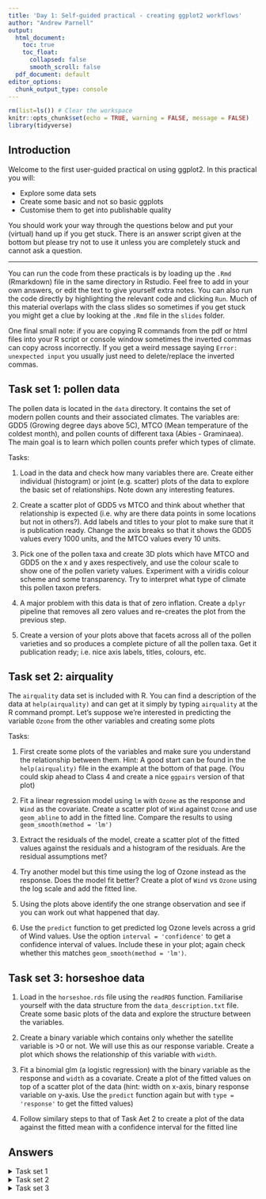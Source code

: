```yaml
---
title: 'Day 1: Self-guided practical - creating ggplot2 workflows'
author: "Andrew Parnell"
output:
  html_document:
    toc: true
    toc_float:
      collapsed: false
      smooth_scroll: false
  pdf_document: default
editor_options: 
  chunk_output_type: console
---
```


```r
rm(list=ls()) # Clear the workspace
knitr::opts_chunk$set(echo = TRUE, warning = FALSE, message = FALSE)
library(tidyverse)
```

## Introduction

Welcome to the first user-guided practical on using ggplot2. In this practical you will:

- Explore some data sets
- Create some basic and not so basic ggplots
- Customise them to get into publishable quality

You should work your way through the questions below and put your (virtual) hand up if you get stuck. There is an answer script given at the bottom but please try not to use it unless you are completely stuck and cannot ask a question.

***

You can run the code from these practicals is by loading up the `.Rmd` (Rmarkdown) file in the same directory in Rstudio. Feel free to add in your own answers, or edit the text to give yourself extra notes. You can also run the code directly by highlighting the relevant code and clicking `Run`. Much of this material overlaps with the class slides so sometimes if you get stuck you might get a clue by looking at the `.Rmd` file in the `slides` folder.

One final small note: if you are copying R commands from the pdf or html files into your R script or console window sometimes the inverted commas can copy across incorrectly. If you get a weird message saying `Error: unexpected input` you usually just need to delete/replace the inverted commas.


## Task set 1: pollen data

The pollen data is located in the `data` directory. It contains the set of modern pollen counts and their associated climates. The variables are: GDD5 (Growing degree days above 5C), MTCO (Mean temperature of the coldest month), and pollen counts of different taxa (Abies - Graminaea). The main goal is to learn which pollen counts prefer which types of climate.

Tasks:

1. Load in the data and check how many variables there are. Create either individual (histogram) or joint (e.g. scatter) plots of the data to explore the basic set of relationships. Note down any interesting features.

1. Create a scatter plot of GDD5 vs MTCO and think about whether that relationship is expected (i.e. why are there data points in some locations but not in others?). Add labels and titles to your plot to make sure that it is publication ready. Change the axis breaks so that it shows the GDD5 values every 1000 units, and the MTCO values every 10 units.

1. Pick one of the pollen taxa and create 3D plots which have MTCO and GDD5 on the x and y axes respectively, and use the colour scale to show one of  the pollen variety values. Experiment with a viridis colour scheme and some transparency. Try to interpret what type of climate this pollen taxon prefers.

1. A major problem with this data is that of zero inflation. Create a `dplyr` pipeline that removes all zero values and re-creates the plot from  the previous step. 

1. Create a version of your plots above that facets across all of the pollen varieties and so produces a complete picture of all the pollen taxa. Get it publication ready; i.e. nice axis labels, titles, colours, etc.

## Task set 2: airquality

The `airquality` data set is included with R. You can find a description of the data at `help(airquality)` and can get at it simply by typing `airquality` at the R command prompt. Let's suppose we're interested in predicting the variable `Ozone` from the other variables and creating some plots

Tasks:

1. First create some plots of the variables and make sure you understand the relationship between them. Hint: A good start can be found in the `help(airquality)` file in the example at the bottom of that page. (You could skip ahead to Class 4 and create a nice `ggpairs` version of that plot)

1. Fit a linear regression model using `lm` with `Ozone` as the response and `Wind` as the covariate. Create a scatter plot of `Wind` against `Ozone` and use `geom_abline` to add in the fitted line. Compare the results to using `geom_smooth(method = 'lm')`

1. Extract the residuals of the model, create a scatter plot of the fitted values against the residuals and a histogram of the residuals. Are the residual assumptions met? 

1. Try another model but this time using the log of Ozone instead as the response. Does the model fit better? Create a plot of `Wind` vs `Ozone` using the log scale and add the fitted line.
 
1. Using the plots above identify the one strange observation and see if you can work out what happened that day.
 
1. Use the `predict` function to get predicted log Ozone levels across a grid of Wind values. Use the option `interval = 'confidence'` to get a confidence interval of values. Include these in your plot; again check whether this matches `geom_smooth(method = 'lm')`.

## Task set 3: horseshoe data

1. Load in the `horseshoe.rds` file using the `readRDS` function.  Familiarise yourself with the data structure from the `data_description.txt` file. Create some basic plots of the data and explore the structure between the variables.

1. Create a binary variable which contains only whether the satellite variable is >0 or not. We will use this as our response variable. Create a plot which shows the relationship of this variable with `width`.

1. Fit a binomial glm (a logistic regression) with the binary variable as the response and `width` as a covariate. Create a plot of the fitted values on top of a scatter plot of the data (hint: width on x-axis, binary response variable on y-axis. Use the `predict` function again but with `type = 'response'` to get the fitted values)

1. Follow similary steps to that of Task Aet 2 to create a plot of the data against the fitted mean with a confidence interval for the fitted line

## Answers

<details>
  <summary>Task set 1</summary>
```r
pollen <- read_csv(file = "../data/pollen.csv")
pollen %>% glimpse

# 1. Individual and joint plots
ggplot(data = pollen, aes(x = GDD5)) + 
  geom_histogram()
ggplot(data = pollen, aes(x = MTCO)) + 
  geom_histogram()
ggplot(data = pollen, aes(x = Abies)) + 
  geom_histogram() # Lots of zeros

ggplot(data = pollen, aes(x = GDD5, y = Gramineae)) + 
  geom_point() # Could look at a few more of these

# 2. Scatter plot of climate varaibles
ggplot(data = pollen, aes(x = GDD5, y = MTCO)) + 
  geom_point() + 
  labs(x = "Growing degree days above 5C", # Bonus marks if you get the degere symbol!
       y = "Mean temperature of the coldest month",
       title = "Scatter plot of climate variables",
       subtitle = "Pollen data set") + 
  scale_x_continuous(breaks = seq(0, 7000, by = 1000)) +
  scale_y_continuous(breaks = seq(-50, 20, by = 10)) +
  theme_minimal()

# 3. Using colour
ggplot(data = pollen, aes(x = GDD5, y = MTCO, colour = Picea)) + 
  geom_point(alpha = 0.5) + 
  labs(x = "Growing degree days above 5C", # Bonus marks if you get the degere symbol!
       y = "Mean temperature of the coldest month",
       title = "Scatter plot of climate variables",
       subtitle = "Pollen data set") + 
  scale_colour_viridis_c(option = "A") + # Magma is my favourite
  scale_x_continuous(breaks = seq(0, 7000, by = 1000)) +
  scale_y_continuous(breaks = seq(-50, 20, by = 10)) +
  theme_minimal()

# 4. Remove the zeros
pollen %>% filter(Picea > 0) %>% 
  ggplot(aes(x = GDD5, y = MTCO, colour = Picea)) + 
  geom_point(alpha = 0.7) + 
  labs(x = "Growing degree days above 5C", # Bonus marks if you get the degere symbol!
       y = "Mean temperature of the coldest month",
       title = "Scatter plot of climate variables",
       subtitle = "Taxa: Picea") + 
  scale_colour_viridis_c(option = "A") + # Magma is my favourite
  scale_x_continuous(breaks = seq(0, 7000, by = 1000)) +
  scale_y_continuous(breaks = seq(-50, 20, by = 10)) +
  theme_minimal()
# Bonus points if you can re-write this to specify the taxon as a variable

# 5. Do it for all the taxa
pollen %>% pivot_longer(cols = Abies:Gramineae, 
                        names_to = "Taxon", 
                        values_to = "Count") %>% 
  filter(Count > 0) %>% 
  ggplot(aes(x = GDD5, y = MTCO, colour = Count, group = Taxon)) + 
  geom_point(alpha = 0.3) + 
  labs(x = "Growing degree days above 5C", # Bonus marks if you get the degere symbol!
       y = "Mean temperature of the coldest month",
       title = "Scatter plot of climate variables",
       subtitle = "Taxa: Picea") + 
  scale_colour_viridis_c(option = "A") + # Magma is my favourite
  theme_minimal() + 
  facet_wrap(~ Taxon)
# Other things that might be nice to try - making the points smaller
# putting the counts on a log scale? Others?
```
</details>  
  
<details>
  <summary>Task set 2</summary>
```r
# 1. Basic plots
airquality %>% glimpse
library(GGally) # Cheating - this is from class 4
ggpairs(airquality)
# Seems to be interesting relationship between Wind, Temp and Ozone. Less obvious relationship between Solar and Ozone. Unsurprisingly relationship between month and temp non-linear

# 2. Linear regression model
mod_1 = lm(Ozone ~ Wind, data = airquality)
summary(mod_1) # Strong negative relationships

coefs <- summary(mod_1)$coefficients
ggplot(airquality, aes(Wind, Ozone)) + 
  geom_point() + 
  geom_abline(intercept = coefs[1,1], slope = coefs[2,1])

# 3. Residual assumptions
res_1 <- tibble(residuals = mod_1$residuals,
              fitted = mod_1$fitted.values)
ggplot(res_1, aes(x = residuals)) + 
  geom_histogram() # A little bit skewed?
ggplot(res_1, aes(x = fitted, y = residuals)) + 
  geom_point() + 
  geom_hline(yintercept = 0) # Again a bit of a pattern?

# 4. log Ozone model
mod_2 = lm(log(Ozone) ~ Wind, data = airquality)
summary(mod_2)
res_2 <- tibble(residuals = mod_2$residuals,
              fitted = mod_2$fitted.values)
ggplot(res_2, aes(x = residuals)) + 
  geom_histogram() # One crazy observation?
ggplot(res_2, aes(x = fitted, y = residuals)) + 
  geom_point() + 
  geom_hline(yintercept = 0) # A bit better but one mad observation!

# 5. Which is the weird observation
which.min(mod_2$residuals) # Is it observations 19 or 21???
airquality[c(19,21),] # It's definitely observation 21. Has an Ozone value of 1. Possibly incorrect?

# 6. Plot with confidence interval
wind_grid <- data.frame(Wind = seq(min(airquality$Wind), 
                 max(airquality$Wind),
                 length.out = 100))
log_ozone_pred <- as.matrix(predict(mod_2, newdata = wind_grid,
                          interval = 'confidence'))
pred_tibble <- tibble(
  Wind_grid = wind_grid$Wind,
  Ozone_pred = log_ozone_pred[,'fit'],
  Ozone_low95 = log_ozone_pred[,'lwr'],
  Ozone_hi95 = log_ozone_pred[,'upr']
)
ggplot(airquality, aes(x = Wind, y = log(Ozone))) + 
  geom_point() + 
  geom_line(data = pred_tibble, 
            aes(x = Wind_grid, y = Ozone_pred), col = 'red') +
  geom_line(data = pred_tibble, 
            aes(x = Wind_grid, y = Ozone_low95), col = 'red',
            linetype = 2) +
  geom_line(data = pred_tibble, 
            aes(x = Wind_grid, y = Ozone_hi95), col = 'red',
            linetype = 2)
# Bonus points if you use e.g. geom_ribbon to get a nicer ribbon

# Fun extra task: use the option `interval = 'prediction'` instead. Re-create the plot so it now has both the 95% confidence and predicted lines. Use transparency to create a nice plot using geom_ribbon. 
```
</details>

<details>
  <summary>Task set 3</summary>
```r
horseshoe = readRDS(file = '../data/horseshoe.rds')
horseshoe %>% glimpse

# 1. Plot the data
library(GGally)
ggpairs(horseshoe) # Again cheating - from class 4

# Response variable is satell so perhaps explore more
ggplot(horseshoe, aes(x = spine, y = satell)) + 
         geom_boxplot() + coord_flip()
ggplot(horseshoe, aes(x = color, y = satell)) + 
         geom_boxplot() + coord_flip()
# Not an obvious relationship with spine, but perhaps something aout colour?

# 2. Create the binary variable and plot
horseshoe <- horseshoe %>% 
  mutate(satell_bin = as.integer(horseshoe$satell > 0))

ggplot(horseshoe, aes(group = satell_bin, x = width)) + 
  geom_boxplot()
# Not a great plot - must be a better way of doing this?


# 3. Logistic regression model
logistic_mod = glm(satell_bin ~ width, data = horseshoe,
                   family = 'binomial')
summary(logistic_mod) # Strong relationship

width_grid <- data.frame(width = seq(min(horseshoe$width),
                                     max(horseshoe$width),
                                     length.out = 100))
satell_pred <- as.matrix(predict(logistic_mod, 
                                 newdata = width_grid,
                                 type = 'response'))
pred_tibble <- tibble(
  width_grid = width_grid$width,
  satell_pred = satell_pred
)
ggplot(horseshoe, aes(x = width, y = satell_bin)) + 
  geom_point() + 
  geom_line(data = pred_tibble, 
            aes(x = width_grid, y = satell_pred), col = 'red') + 
  labs(y = "Probability of a satellite",
       x = "Width") + 
  theme_minimal()
```
</details>



